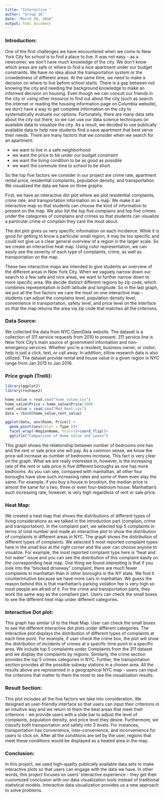 ```yaml
---
title: "Interactive "
author: "Group 16"
date: "March 28, 2016"
output: html_document
---
```

### Introduction:

One of the first challenges we have encountered when we come to New York City for school is to find a place to live. It was not easy - as a newcomer, we don't have much knowledge of the city. We don't know which areas are safe or where to find a nice apartment under our budget constraints. We have no idea about the transportation system or the crowdedness of different areas. At the same time, we need to make a decision on where to live before school starts. There is a gap between not knowing the city and needing the background knowledge to make an informed decision on housing. Even though we can consult our friends in the city or using other resource to find out about the city (such as search the internet or reading the housing information page on Columbia website), we don't have a way to get complete information on the city to systematically evaluate our options. Fortunately, there are many data sets about the city out there, so we can use our data science techniques on available data to visualize the city. As a result, we decided to use publically available data to help new students find a save apartment that best serve their needs. There are many factors that we consider when we search for an apartment:
 
* we want to live in a safe neighborhood
* we want the price to be under our budget constraint
* we want the living condition to be as good as possible
* we want the commute time to school to be short
 
So the top five factors we consider in our project are crime rate, apartment rental price, residential complaints, population density, and transportation. We visualized the data we have on three graphs:
 
First, we have an interactive dot plot where we plot residential complaints, crime rate, and transportation information on a map. We make it an interactive map so that students can choose the kind of information to present on the map. We also list the top five complains and top five crimes under the categories of complains and crimes so that students can visualize a particular crime or complain they care the most about.
 
The dot plot gives us very specific information on each incidence. While it is good for getting to know a particular small region, it may be too specific and could not give us a clear general overview of a region in the larger scale. So we create an interactive heat map. Using color representation, we can easily see the severity of each type of complaints, crime, as well as transportation on the map.

These two interactive maps are intended to give students an overview of the different areas in New York City. When we vaguely narrow down our search to a few safe and nice areas, we want to further narrow down to more specific area. We decide distinct different regions by zip code, which combines representation in both latitude and longitude. So in the last graph, we put all the five factors we care the most on one interactive map - students can adjust the complains level, population density level, convenience in transportation, safety level, and price level on the interface so that the map returns the area via zip code that matches all the criterions.

### Data Source:
We collected the data from NYC OpenData website. The dataset is a collection of 311 service requests from 2010 to present. 311 service line is New York City's main source of government information and non-emergency services. Whether you're a resident, business owner, or visitor, help is just a click, text, or call away. In addition, zillow research data is also utilized. The dataset provide rental and house value in a given region in NYC range from Jan 2015 to Jan 2016.

### Price graph (Trelli):

```r
library(ggplot2)
library(reshape2)

home_value = read.csv("home_value.csv")
home_value$Price = home_value$Price/1000
rent_value = read.csv("Med_Rent.csv")
data = rbind(home_value,rent_value)

ggplot(data, aes(Room, Price)) +   
  geom_point(aes(color = Type ))+
  facet_wrap(~RegionName, ncol=3)+coord_flip()+
  ggtitle("Comparison of Home Value and Lease")
```

This graph shows the relationship between number of bedrooms one has and the rent or sale price one will pay. As a common sense, we know the price will increase as number of bedrooms increase. This fact is very clear on the graph. What we are really interested in, however, is the increasing rate of the rent or sale price in five different boroughs as one has more bedrooms. As you can see, compared with manhattan, all other four boroughs have slow such increasing rates and some of them even stay the same. For example, if you buy a house in brooklyn, the median price is almost the same for a two, three or even four-bedroom house. Manhattan's such increasing rate, however, is very high regardless of rent or sale price. 

### Heat Map:
We created a heat map that shows the distributions of different types of living considerations as we talked in the introduction part (complain, crime and transportation). In the complaint part,  we selected top 5 complaints in terms of total number and made an interactive plot to show the distribution of complaints in different areas in NYC. The graph shows the distribution of different types of complaints. We selected 5 most reported complaint types here in the small box at the right corner and the user can choose anyone to visualize. For example, the most reported complaint type here is “heat and hot water” issue and you can see the distribution of this complaint easily on the corresponding heat map. One thing we found interesting is that if you look into the “blocked driveway” complaint, there are much fewer complaints in manhattan than in other boroughs in the NY state. We find it counterintuitive because we have more cars in manhattan. We guess the reason behind this is that manhattan's parking violation fee is very high so most people are afraid of it. For the crime and transportation parts, they work the same way as the compliant part. Users can check the small boxes to see the different heat map under different categories.

### Interactive Dot plot:
This graph has similar UI to the Heat Map. User can check the small boxes to see the different interactive dot plots under different categories. The interactive plot displays the distribution of different types of complaints at each time point. For example, if user check the crime box, the plot will show the distribution of incidents of crimes at a specific time point in a specific area. We include top 5 complaints under Complaints from the 311 dataset and we display the complaints by regions. Similarly, the crime section provides the top 5 crimes categories in NYC. Further, the transportation section provides all the possible subway stations in a chosen area. All the results above are represented in a geographical NYC map - users can input the criterions that matter to them the most to see the visualization results.

### Result Section:
This plot includes all the five factors we take into consideration. We designed an user-friendly interface so that users can input their criterions in an intuitive way and we return to them the best areas that meet their criterions - we provide users with a slide bar to adjust the level of complaints, population density, and price level they desire. Furthermore, we classify both transportation and safety into 3 levels. For instances, transportation has convenience, inter-convenience, and inconvenience for users to click on. After all the conditions are set by the user, regions that meet these conditions would be displayed as a heated area in the map.


### Conclusion:
In this project, we used high-quality publically available data sets to make interactive plots so that users can engage with the data we have. In other words, this project focuses on users’ interactive experience - they get their customized conclusion with our data visualization tools instead of traditional statistical models. Interactive data visualization provides us a new approach to solve problems.
